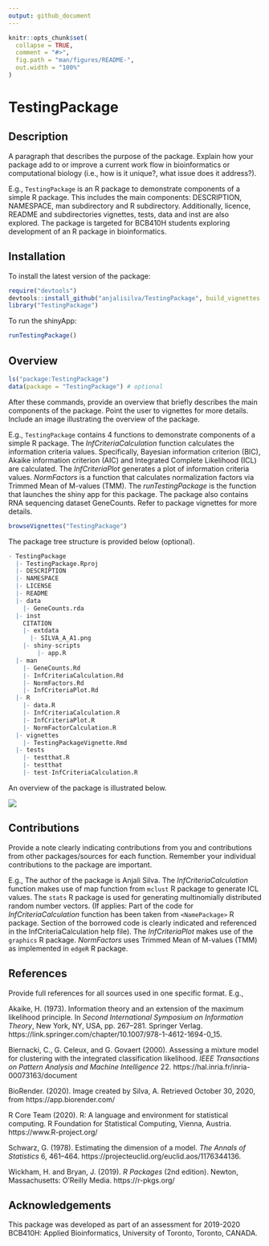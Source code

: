```yaml
---
output: github_document
---
```


<!-- README.md is generated from README.Rmd. Please edit that file -->

```r
knitr::opts_chunk$set(
  collapse = TRUE,
  comment = "#>",
  fig.path = "man/figures/README-",
  out.width = "100%"
)
```
# TestingPackage

<!-- badges: start -->
<!-- badges: end -->

## Description

A paragraph that describes the purpose of the package. Explain how your package add to or improve a current work flow in bioinformatics or computational biology (i.e., how is it unique?, what issue does it address?).

E.g., `TestingPackage` is an R package to demonstrate components of a simple R package. This includes the main components: DESCRIPTION, NAMESPACE, man subdirectory and R subdirectory. Additionally, licence, README and subdirectories vignettes, tests, data and inst are also explored. The package is targeted for BCB410H students exploring development of an R package in bioinformatics.

## Installation

To install the latest version of the package:

``` r
require("devtools")
devtools::install_github("anjalisilva/TestingPackage", build_vignettes = TRUE)
library("TestingPackage")
```

To run the shinyApp:
``` r
runTestingPackage()
```

## Overview

``` r
ls("package:TestingPackage")
data(package = "TestingPackage") # optional
```

After these commands, provide an overview that briefly describes the main components of the package. Point the user to vignettes for more details. Include an image illustrating the overview of the package. 

E.g., `TestingPackage` contains 4 functions to demonstrate components of a simple R package. The *InfCriteriaCalculation* function calculates the information criteria values. Specifically, Bayesian information criterion (BIC), Akaike information criterion (AIC) and Integrated Complete Likelihood (ICL) are calculated. The *InfCriteriaPlot* generates a plot of information criteria values. *NormFactors* is a function that calculates normalization factors via Trimmed Mean of M-values (TMM). The *runTestingPackage* is the function that launches the shiny app for this package. The package also contains RNA sequencing dataset GeneCounts. Refer to package vignettes for more details.

``` r
browseVignettes("TestingPackage")
```

The package tree structure is provided below (optional).

``` r
- TestingPackage
  |- TestingPackage.Rproj
  |- DESCRIPTION
  |- NAMESPACE
  |- LICENSE
  |- README
  |- data
    |- GeneCounts.rda
  |- inst
    CITATION
    |- extdata
      |- SILVA_A_A1.png
    |- shiny-scripts 
        |- app.R
  |- man
    |- GeneCounts.Rd
    |- InfCriteriaCalculation.Rd
    |- NormFactors.Rd
    |- InfCriteriaPlot.Rd
  |- R
    |- data.R
    |- InfCriteriaCalculation.R
    |- InfCriteriaPlot.R
    |- NormFactorCalculation.R
  |- vignettes
    |- TestingPackageVignette.Rmd
  |- tests
    |- testthat.R
    |- testthat
    |- test-InfCriteriaCalculation.R
```

An overview of the package is illustrated below. 

![](./inst/extdata/SILVA_A_A1.png)


## Contributions

Provide a note clearly indicating contributions from you and contributions from other packages/sources for each function. Remember your individual contributions to the package are important. 

E.g., The author of the package is Anjali Silva. The *InfCriteriaCalculation* function makes use of map function from `mclust` R package to generate ICL values. The `stats` R package is used for generating multinomially distributed random number vectors. (If applies: Part of the code for *InfCriteriaCalculation* function has been taken from `<NamePackage>` R package. Section of the borrowed code is clearly indicated and referenced in the InfCriteriaCalculation help file). The *InfCriteriaPlot* makes use of the `graphics` R package. *NormFactors* uses Trimmed Mean of M-values (TMM) as implemented in `edgeR` R package.


## References

Provide full references for all sources used in one specific format. E.g., 

Akaike, H. (1973). Information theory and an extension of the maximum likelihood principle. In *Second International Symposium on Information Theory*, New York, NY, USA, pp. 267–281. Springer Verlag. https://link.springer.com/chapter/10.1007/978-1-4612-1694-0_15.

Biernacki, C., G. Celeux, and G. Govaert (2000). Assessing a mixture model for clustering with the integrated classification likelihood. *IEEE Transactions on Pattern Analysis and Machine Intelligence* 22. https://hal.inria.fr/inria-00073163/document

BioRender. (2020). Image created by Silva, A. Retrieved October 30, 2020, from https://app.biorender.com/

R Core Team (2020). R: A language and environment for statistical computing. R Foundation for Statistical Computing, Vienna, Austria. https://www.R-project.org/

Schwarz, G. (1978). Estimating the dimension of a model. *The Annals of Statistics* 6, 461–464. https://projecteuclid.org/euclid.aos/1176344136.

Wickham, H. and Bryan, J. (2019). *R Packages* (2nd edition). Newton, Massachusetts: O'Reilly Media. https://r-pkgs.org/

## Acknowledgements

This package was developed as part of an assessment for 2019-2020 BCB410H: Applied Bioinformatics, University of Toronto, Toronto, CANADA.
